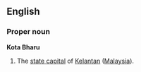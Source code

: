 ==English==
===Proper noun===
'''Kota Bharu'''
#The [[state capital]] of [[Kelantan]] ([[Malaysia]]).